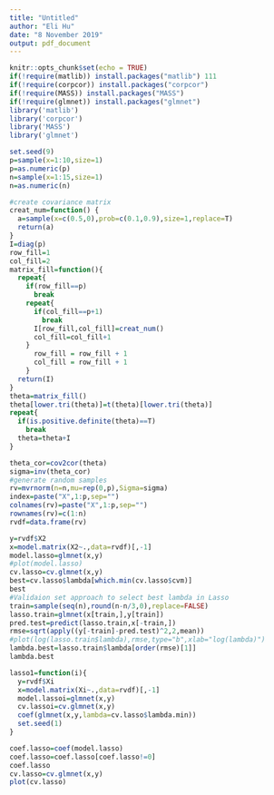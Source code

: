 ---
title: "Untitled"
author: "Eli Hu"
date: "8 November 2019"
output: pdf_document
---

```{r setup, include=FALSE}
knitr::opts_chunk$set(echo = TRUE)
if(!require(matlib)) install.packages("matlib") 111
if(!require(corpcor)) install.packages("corpcor")
if(!require(MASS)) install.packages("MASS")
if(!require(glmnet)) install.packages("glmnet")
library('matlib')
library('corpcor')
library('MASS')
library('glmnet')
```

```{r set number}
set.seed(9)
p=sample(x=1:10,size=1)
p=as.numeric(p)
n=sample(x=1:15,size=1)
n=as.numeric(n)
```

```{r before approaches,echo=FALSE}
#create covariance matrix
creat_num=function() {
  a=sample(x=c(0.5,0),prob=c(0.1,0.9),size=1,replace=T)
  return(a)
}
I=diag(p)
row_fill=1
col_fill=2
matrix_fill=function(){
  repeat{
    if(row_fill==p)
      break
    repeat{
      if(col_fill==p+1)
        break
      I[row_fill,col_fill]=creat_num()
      col_fill=col_fill+1
    }
      row_fill = row_fill + 1
      col_fill = row_fill + 1
    }
  return(I)
}
theta=matrix_fill()
theta[lower.tri(theta)]=t(theta)[lower.tri(theta)]
repeat{
  if(is.positive.definite(theta)==T)
    break
  theta=theta+I
}

theta_cor=cov2cor(theta)
sigma=inv(theta_cor)
#generate random samples
rv=mvrnorm(n=n,mu=rep(0,p),Sigma=sigma)
index=paste("X",1:p,sep="")
colnames(rv)=paste("X",1:p,sep="")
rownames(rv)=c(1:n)
rvdf=data.frame(rv)
```

```{r lasso1-example,echo=FALSE,warning=FALSE}
y=rvdf$X2 
x=model.matrix(X2~.,data=rvdf)[,-1]
model.lasso=glmnet(x,y)
#plot(model.lasso)
cv.lasso=cv.glmnet(x,y)
best=cv.lasso$lambda[which.min(cv.lasso$cvm)]
best
#Validaion set approach to select best lambda in Lasso
train=sample(seq(n),round(n-n/3,0),replace=FALSE)
lasso.train=glmnet(x[train,],y[train])
pred.test=predict(lasso.train,x[-train,])
rmse=sqrt(apply((y[-train]-pred.test)^2,2,mean))
#plot(log(lasso.train$lambda),rmse,type="b",xlab="log(lambda)")
lambda.best=lasso.train$lambda[order(rmse)[1]]
lambda.best
```

```{r node-wise lasso 1,echo=FALSE}
lasso1=function(i){
  y=rvdf$Xi
  x=model.matrix(Xi~.,data=rvdf)[,-1]
  model.lassoi=glmnet(x,y)
  cv.lassoi=cv.glmnet(x,y)
  coef(glmnet(x,y,lambda=cv.lasso$lambda.min))
  set.seed(1)
}

coef.lasso=coef(model.lasso)
coef.lasso=coef.lasso[coef.lasso!=0]
coef.lasso
cv.lasso=cv.glmnet(x,y)
plot(cv.lasso)

```

